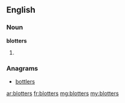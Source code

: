 ==English==

===Noun===
'''blotters'''

# {{plural of|blotter}}

===Anagrams===
* [[bottlers#English|bottlers]]

[[ar:blotters]]
[[fr:blotters]]
[[mg:blotters]]
[[my:blotters]]